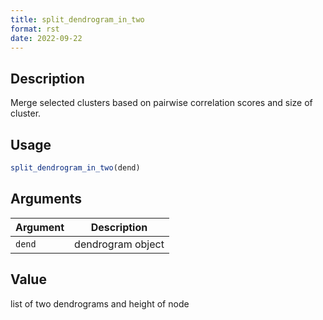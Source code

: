 ```yaml
--- 
title: split_dendrogram_in_two 
format: rst 
date: 2022-09-22 
--- 
```


## Description

Merge selected clusters based on pairwise correlation scores and size of cluster.


## Usage

```r
split_dendrogram_in_two(dend)
```


## Arguments

Argument      |Description
------------- |----------------
`dend`     |     dendrogram object


## Value

list of two dendrograms and height of node


